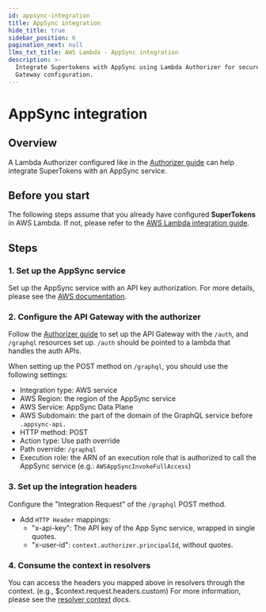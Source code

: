 ```yaml
---
id: appsync-integration
title: AppSync integration
hide_title: true
sidebar_position: 6
pagination_next: null
llms_txt_title: AWS Lambda - AppSync integration
description: >-
  Integrate Supertokens with AppSync using Lambda Authorizer for secure API
  Gateway configuration.
---
```


# AppSync integration

## Overview

A Lambda Authorizer configured like in the [Authorizer guide](/docs/quickstart/integrations/aws-lambda/session-verification#using-lambda-authorizers) can help integrate SuperTokens with an AppSync service.  

## Before you start

The following steps assume that you already have configured **SuperTokens** in AWS Lambda.
If not, please refer to the [AWS Lambda integration guide](/docs/quickstart/integrations/aws-lambda/quickstart-guide).

## Steps

### 1. Set up the AppSync service

Set up the AppSync service with an API key authorization. For more details, please see the [AWS documentation](https://docs.aws.amazon.com/appsync/latest/devguide/quickstart.html).

### 2. Configure the API Gateway with the authorizer

Follow the [Authorizer guide](/docs/quickstart/integrations/aws-lambda/session-verification#using-lambda-authorizers) to set up the API Gateway with the `/auth`, and `/graphql` resources set up. `/auth` should be pointed to a lambda that handles the auth APIs.

When setting up the POST method on `/graphql`, you should use the following settings:
- Integration type: AWS service
- AWS Region: the region of the AppSync service
- AWS Service: AppSync Data Plane
- AWS Subdomain: the part of the domain of the GraphQL service before `.appsync-api.`
- HTTP method: POST
- Action type: Use path override
- Path override: `/graphql`
- Execution role: the ARN of an execution role that is authorized to call the AppSync service (e.g.: `AWSAppSyncInvokeFullAccess`)

### 3. Set up the integration headers

Configure the "Integration Request" of the `/graphql` POST method.

- Add `HTTP Header` mappings:
    - "x-api-key": The API key of the App Sync service, wrapped in single quotes.
    - "x-user-id": `context.authorizer.principalId`, without quotes.

### 4. Consume the context in resolvers

You can access the headers you mapped above in resolvers through the context. (e.g., $context.request.headers.custom) For more information, please see the [resolver context](https://docs.aws.amazon.com/appsync/latest/devguide/resolver-context-reference.html) docs.

